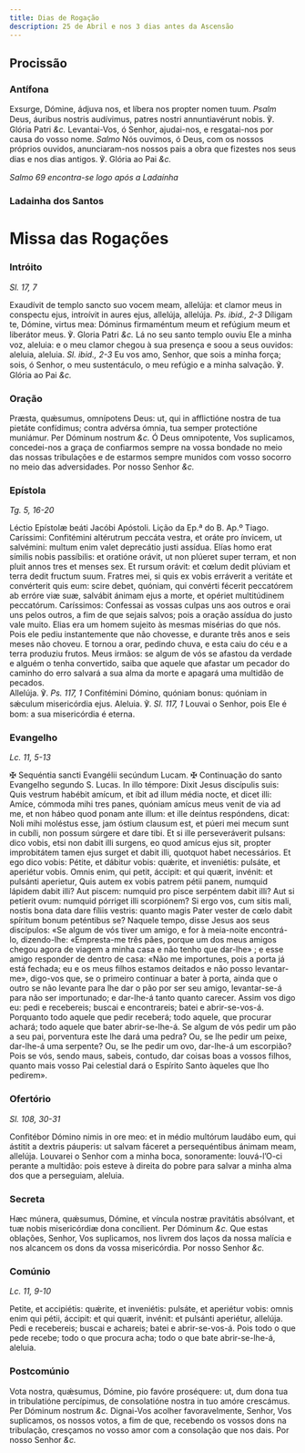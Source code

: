 ```yaml
---
title: Dias de Rogação
description: 25 de Abril e nos 3 dias antes da Ascensão
---
```


## Procissão

### Antífona

<div class="grid grid-cols-2 gap-5">
  <span class="text-justify">
    Exsurge, Dómine, ádjuva nos, et líbera nos propter nomen tuum.
    <em>Psalm</em> Deus, áuribus nostris audívimus, patres nostri annuntiavérunt
    nobis. ℣. Glória Patri <em>&c.</em>
  </span>
  <span class="text-justify">
    Levantai-Vos, ó Senhor, ajudai-nos, e resgatai-nos por causa do vosso nome.
    <em>Salmo</em> Nós ouvimos, ó Deus, com os nossos próprios ouvidos, anunciaram-nos
    nossos pais a obra que fizestes nos seus dias e nos dias antigos. ℣. Glória ao
    Pai <em>&c.</em>
  </span>
</div>

<em>Salmo 69 encontra-se logo após a Ladaínha</em>


### Ladainha dos Santos

<LadainhaSantos />

# Missa das Rogações

### Intróito

_Sl. 17, 7_

<div class="grid grid-cols-2 gap-5">
  <span class="text-justify">
    Exaudívit de templo sancto suo vocem meam, allelúja: et clamor meus in
    conspectu ejus, introívit in aures ejus, allelúja, allelúja.
    <em>Ps. ibid., 2-3</em> Díligam te, Dómine, virtus mea: Dóminus firmaméntum meum
    et refúgium meum et liberátor meus. ℣. Gloria Patri <em>&c.</em>
  </span>
  <span class="text-justify">
    Lá no seu santo templo ouviu Ele a minha voz, aleluia: e o meu clamor chegou
    à sua presença e soou a seus ouvidos: aleluia, aleluia.
    <em>Sl. ibid., 2-3</em> Eu vos amo, Senhor, que sois a minha força; sois, ó Senhor,
    o meu sustentáculo, o meu refúgio e a minha salvação. ℣. Glória ao Pai <em>&c.</em>
  </span>
</div>

### Oração

<div class="grid grid-cols-2 gap-5">
  <span class="text-justify">
    Præsta, quǽsumus, omnípotens Deus: ut, qui in afflictióne nostra de tua
    pietáte confídimus; contra advérsa ómnia, tua semper protectióne muniámur.
    Per Dóminum nostrum <em>&c.</em>
  </span>
  <span class="text-justify">
    Ó Deus omnipotente, Vos suplicamos, concedei-nos a graça de confiarmos
    sempre na vossa bondade no meio das nossas tribulações e de estarmos sempre
    munidos com vosso socorro no meio das adversidades. Por nosso Senhor
    <em>&c.</em>
  </span>
</div>

### Epístola

_Tg. 5, 16-20_

<div class="grid grid-cols-2 gap-5">
  <span class="text-justify">Léctio Epístolæ beáti Jacóbi Apóstoli.</span>
  <span class="text-justify">Lição da Ep.ª do B. Ap.º Tiago.</span>
  <span class="text-justify">
    Caríssimi: Confitémini altérutrum peccáta vestra, et oráte pro ínvicem, ut
    salvémini: multum enim valet deprecátio justi assídua. Elías homo erat
    símilis nobis passíbilis: et oratióne orávit, ut non plúeret super terram,
    et non pluit annos tres et menses sex. Et rursum orávit: et cœlum dedit
    plúviam et terra dedit fructum suum. Fratres mei, si quis ex vobis erráverit
    a veritáte et convérterit quis eum: scire debet, quóniam, qui convérti
    fécerit peccatórem ab erróre viæ suæ, salvábit ánimam ejus a morte, et
    opériet multitúdinem peccatórum.
  </span>
  <span class="text-justify">
    Caríssimos: Confessai as vossas culpas uns aos outros e orai uns pelos
    outros, a fim de que sejais salvos; pois a oração assídua do justo vale
    muito. Elias era um homem sujeito às mesmas misérias do que nós. Pois ele
    pediu instantemente que não chovesse, e durante três anos e seis meses não
    choveu. E tornou a orar, pedindo chuva, e esta caiu do céu e a terra
    produziu frutos. Meus irmãos: se algum de vós se afastou da verdade e alguém
    o tenha convertido, saiba que aquele que afastar um pecador do caminho do
    erro salvará a sua alma da morte e apagará uma multidão de pecados.
  </span>
</div>

<div class="grid grid-cols-2 gap-5">
  <span class="text-justify">
    Allelúja. ℣. <em>Ps. 117, 1</em> Confitémini Dómino, quóniam bonus: quóniam
    in sǽculum misericórdia ejus.
  </span>
  <span class="text-justify">
    Aleluia. ℣. <em>Sl. 117, 1</em> Louvai o Senhor, pois Ele é bom: a sua
    misericórdia é eterna.
  </span>
</div>

### Evangelho

_Lc. 11, 5-13_

<div class="grid grid-cols-2 gap-5">
  <span class="text-justify">
    <span class="text-red-500">✠</span> Sequéntia sancti Evangélii secúndum
    Lucam.
  </span>
  <span class="text-justify">
    <span class="text-red-500">✠</span> Continuação do santo Evangelho segundo
    S. Lucas.
  </span>
  <span class="text-justify">
    In illo témpore: Dixit Jesus discípulis suis: Quis vestrum habébit amícum,
    et íbit ad illum média nocte, et dicet illi: Amíce, cómmoda mihi tres panes,
    quóniam amícus meus venit de via ad me, et non hábeo quod ponam ante illum:
    et ille deíntus respóndens, dicat: Noli mihi moléstus esse, jam óstium
    clausum est, et púeri mei mecum sunt in cubíli, non possum súrgere et dare
    tibi. Et si ille perseveráverit pulsans: dico vobis, etsi non dabit illi
    surgens, eo quod amícus ejus sit, propter improbitátem tamen ejus surget et
    dabit illi, quotquot habet necessários. Et ego dico vobis: Pétite, et
    dábitur vobis: quǽrite, et inveniétis: pulsáte, et aperiétur vobis. Omnis
    enim, qui petit, áccipit: et qui quærit, invénit: et pulsánti aperietur,
    Quis autem ex vobis patrem pétii panem, numquid lápidem dabit illi? Aut
    piscem: numquid pro pisce serpéntem dabit illi? Aut si petíerit ovum:
    numquid pórriget illi scorpiónem? Si ergo vos, cum sitis mali, nostis bona
    data dare fíliis vestris: quanto magis Pater vester de cœlo dabit spíritum
    bonum peténtibus se?
  </span>
  <span class="text-justify">
    Naquele tempo, disse Jesus aos seus discípulos: «Se algum de vós tiver um
    amigo, e for à meia-noite encontrá-lo, dizendo-lhe: «Empresta-me três pães,
    porque um dos meus amigos chegou agora de viagem a minha casa e não tenho
    que dar-lhe» ; e esse amigo responder de dentro de casa: «Não me importunes,
    pois a porta já está fechada; eu e os meus filhos estamos deitados e não
    posso levantar-me», digo-vos que, se o primeiro continuar a bater à porta,
    ainda que o outro se não levante para lhe dar o pão por ser seu amigo,
    levantar-se-á para não ser importunado; e dar-lhe-á tanto quanto carecer.
    Assim vos digo eu: pedi e recebereis; buscai e encontrareis; batei e
    abrir-se-vos-á. Porquanto todo aquele que pedir receberá; todo aquele, que
    procurar achará; todo aquele que bater abrir-se-lhe-á. Se algum de vós pedir
    um pão a seu pai, porventura este lhe dará uma pedra? Ou, se lhe pedir um
    peixe, dar-lhe-á uma serpente? Ou, se lhe pedir um ovo, dar-lhe-á um
    escorpião? Pois se vós, sendo maus, sabeis, contudo, dar coisas boas a
    vossos filhos, quanto mais vosso Pai celestial dará o Espírito Santo àqueles
    que lho pedirem».
  </span>
</div>

### Ofertório

_Sl. 108, 30-31_

<div class="grid grid-cols-2 gap-5">
  <span class="text-justify">
    Confitébor Dómino nimis in ore meo: et in médio multórum laudábo eum, qui
    ástitit a dextris páuperis: ut salvam fáceret a persequéntibus ánimam meam,
    allelúja.
  </span>
  <span class="text-justify">
    Louvarei o Senhor com a minha boca, sonoramente: louvá-l’O-ci perante a
    multidão: pois esteve à direita do pobre para salvar a minha alma dos que a
    perseguiam, aleluia.
  </span>
</div>

### Secreta

<div class="grid grid-cols-2 gap-5">
  <span class="text-justify">
    Hæc múnera, quǽsumus, Dómine, et víncula nostræ pravitátis absólvant, et tuæ
    nobis misericórdiæ dona concílient. Per Dóminum <em>&c.</em>
  </span>
  <span class="text-justify">
    Que estas oblações, Senhor, Vos suplicamos, nos livrem dos laços da nossa
    malícia e nos alcancem os dons da vossa misericórdia. Por nosso Senhor
    <em>&c.</em>
  </span>
</div>

### Comúnio

_Lc. 11, 9-10_

<div class="grid grid-cols-2 gap-5">
  <span class="text-justify">
    Petite, et accipiétis: quǽrite, et inveniétis: pulsáte, et aperiétur vobis:
    omnis enim qui pétii, áccipit: et qui quærit, invénit: et pulsánti
    aperiétur, allelúja.
  </span>
  <span class="text-justify">
    Pedi e recebereis; buscai e achareis; batei e abrir-se-vos-á. Pois todo o
    que pede recebe; todo o que procura acha; todo o que bate abrir-se-lhe-á,
    aleluia.
  </span>
</div>

### Postcomúnio

<div class="grid grid-cols-2 gap-5">
  <span class="text-justify">
    Vota nostra, quǽsumus, Dómine, pio favóre proséquere: ut, dum dona tua in
    tribulatióne percípimus, de consolatióne nostra in tuo amóre crescámus. Per
    Dóminum nostrum <em>&c.</em>
  </span>
  <span class="text-justify">
    Dignai-Vos acolher favoravelmente, Senhor, Vos suplicamos, os nossos votos,
    a fim de que, recebendo os vossos dons na tribulação, cresçamos no vosso
    amor com a consolação que nos dais. Por nosso Senhor <em>&c.</em>
  </span>
</div>
